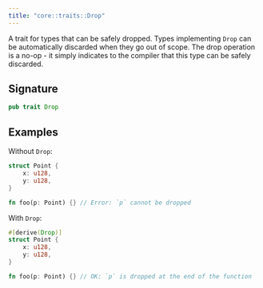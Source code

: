 ```yaml
---
title: "core::traits::Drop"
---
```


A trait for types that can be safely dropped.
Types implementing `Drop` can be automatically discarded when they go out of scope.
The drop operation is a no-op - it simply indicates to the compiler that this type
can be safely discarded.

## Signature

```rust
pub trait Drop
```


## Examples

Without `Drop`:
```rust
struct Point {
    x: u128,
    y: u128,
}

fn foo(p: Point) {} // Error: `p` cannot be dropped
```

With `Drop`:
```rust
#[derive(Drop)]
struct Point {
    x: u128,
    y: u128,
}

fn foo(p: Point) {} // OK: `p` is dropped at the end of the function
```


